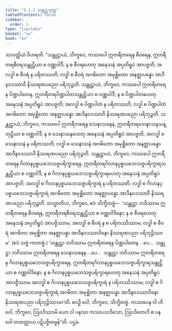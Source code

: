 ```yaml
---
title: "5.1.1 သန္တုဋ္ဌသုတ္တ"
tableOfContents: false
sidebar:
  order: 1
type: "tipitaka"
basket: "su"
book: "sn"
---
```



<DynamicBreadcrumb />

<Division number="144" book="sn" e="ch" v="18" p="300">

<Paragraph number="898" book="sn">
သာဝတ္ထိယံ ဝိဟရတိ. “သန္တုဋ္ဌာယံ, ဘိက္ခဝေ, ကဿပေါ ဣတရီတရေန စီဝရေန, ဣတရီတရစီဝရသန္တုဋ္ဌိယာ စ ဝဏ္ဏဝါဒီ; န စ စီဝရဟေတု အနေသနံ အပ္ပတိရူပံ အာပဇ္ဇတိ; အလဒ္ဓါ စ စီဝရံ န ပရိတဿတိ; လဒ္ဓါ စ စီဝရံ အဂဓိတော အမုစ္ဆိတော အနဇ္ဈာပန္နော အာဒီနဝဒဿာဝီ နိဿရဏပညော ပရိဘုဉ္ဇတိ.
</Paragraph>

<Paragraph number="899" book="sn">
သန္တုဋ္ဌာယံ, ဘိက္ခဝေ, ကဿပေါ ဣတရီတရေန ပိဏ္ဍပါတေန, ဣတရီတရပိဏ္ဍပါတသန္တုဋ္ဌိယာ စ ဝဏ္ဏဝါဒီ; န စ ပိဏ္ဍပါတဟေတု အနေသနံ အပ္ပတိရူပံ အာပဇ္ဇတိ; အလဒ္ဓါ စ ပိဏ္ဍပါတံ န ပရိတဿတိ; လဒ္ဓါ စ ပိဏ္ဍပါတံ အဂဓိတော အမုစ္ဆိတော အနဇ္ဈာပန္နော အာဒီနဝဒဿာဝီ နိဿရဏပညော ပရိဘုဉ္ဇတိ.
</Paragraph>

<Paragraph number="900" book="sn">
သန္တုဋ္ဌာယံ, ဘိက္ခဝေ, ကဿပေါ ဣတရီတရေန သေနာသနေန, ဣတရီတရသေနာသနသန္တုဋ္ဌိယာ စ ဝဏ္ဏဝါဒီ; န စ သေနာသနဟေတု အနေသနံ အပ္ပတိရူပံ အာပဇ္ဇတိ; အလဒ္ဓါ စ သေနာသနံ န ပရိတဿတိ; လဒ္ဓါ စ သေနာသနံ အဂဓိတော အမုစ္ဆိတော အနဇ္ဈာပန္နော အာဒီနဝဒဿာဝီ နိဿရဏပညော ပရိဘုဉ္ဇတိ.
</Paragraph>

<Paragraph number="901" book="sn">
သန္တုဋ္ဌာယံ, ဘိက္ခဝေ, ကဿပေါ ဣတရီတရေန ဂိလာနပ္ပစ္စယဘေသဇ္ဇပရိက္ခာရေန, ဣတရီတရဂိလာနပ္ပစ္စယဘေသဇ္ဇပရိက္ခာရသန္တုဋ္ဌိယာ စ ဝဏ္ဏဝါဒီ; န စ ဂိလာနပ္ပစ္စယဘေသဇ္ဇပရိက္ခာရဟေတု အနေသနံ အပ္ပတိရူပံ အာပဇ္ဇတိ; အလဒ္ဓါ စ ဂိလာနပ္ပစ္စယဘေသဇ္ဇပရိက္ခာရံ န ပရိတဿတိ; လဒ္ဓါ စ ဂိလာနပ္ပစ္စယဘေသဇ္ဇပရိက္ခာရံ အဂဓိတော အမုစ္ဆိတော အနဇ္ဈာပန္နော အာဒီနဝဒဿာဝီ နိဿရဏပညော ပရိဘုဉ္ဇတိ.
</Paragraph>

<Paragraph number="902" book="sn">
တသ္မာတိဟ, ဘိက္ခဝေ, ဧဝံ သိက္ခိတဗ္ဗံ—  ‘သန္တုဋ္ဌာ ဘဝိဿာမ ဣတရီတရေန စီဝရေန, ဣတရီတရစီဝရသန္တုဋ္ဌိယာ စ ဝဏ္ဏဝါဒိနော; န စ စီဝရဟေတု အနေသနံ အပ္ပတိရူပံ အာပဇ္ဇိဿာမ; အလဒ္ဓါ စ စီဝရံ န စ ပရိတဿိဿာမ; လဒ္ဓါ စ စီဝရံ အဂဓိတာ အမုစ္ဆိတာ အနဇ္ဈာပန္နာ အာဒီနဝဒဿာဝိနော နိဿရဏပညာ ပရိဘုဉ္ဇိဿာမ’. (ဧဝံ သဗ္ဗံ ကာတဗ္ဗံ.)
</Paragraph>

<Paragraph number="903" book="sn">
‘သန္တုဋ္ဌာ ဘဝိဿာမ ဣတရီတရေန ပိဏ္ဍပါတေန …ပေ…  သန္တုဋ္ဌာ ဘဝိဿာမ ဣတရီတရေန သေနာသနေန …ပေ…  သန္တုဋ္ဌာ ဘဝိဿာမ ဣတရီတရေန ဂိလာနပ္ပစ္စယဘေသဇ္ဇပရိက္ခာရေန, ဣတရီတရဂိလာနပ္ပစ္စယဘေသဇ္ဇပရိက္ခာရသန္တုဋ္ဌိယာ စ ဝဏ္ဏဝါဒိနော; န စ ဂိလာနပ္ပစ္စယဘေသဇ္ဇပရိက္ခာရဟေတု အနေသနံ အပ္ပတိရူပံ အာပဇ္ဇိဿာမ အလဒ္ဓါ စ ဂိလာနပ္ပစ္စယဘေသဇ္ဇပရိက္ခာရံ န ပရိတဿိဿာမ; လဒ္ဓါ စ ဂိလာနပ္ပစ္စယဘေသဇ္ဇပရိက္ခာရံ အဂဓိတာ အမုစ္ဆိတာ အနဇ္ဈာပန္နာ အာဒီနဝဒဿာဝိနော နိဿရဏပညာ ပရိဘုဉ္ဇိဿာမာ’တိ. ဧဝဉှိ ဝေါ, ဘိက္ခဝေ, သိက္ခိတဗ္ဗံ. ကဿပေန ဝါ ဟိ ဝေါ, ဘိက္ခဝေ, ဩဝဒိဿာမိ ယော ဝါ ပနဿ ကဿပသဒိသော, ဩဝဒိတေဟိ စ ပန ဝေါ တထတ္တာယ ပဋိပဇ္ဇိတဗ္ဗန်”တိ.

</Paragraph>
</Division>

<Paragraph number="904" type="center" book="sn">
ပဌမံ.
</Paragraph>